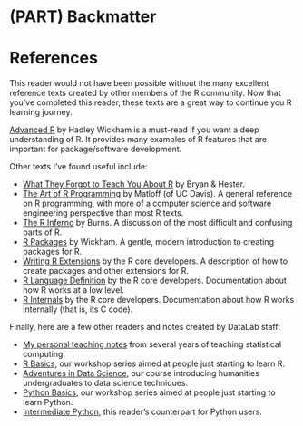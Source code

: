# (PART) Backmatter {-}

References {-}
==============

This reader would not have been possible without the many excellent reference
texts created by other members of the R community. Now that you've completed
this reader, these texts are a great way to continue you R learning journey.

[Advanced R][adv-r] by Hadley Wickham is a must-read if you want a deep
understanding of R. It provides many examples of R features that are important
for package/software development.

[adv-r]: https://adv-r.hadley.nz/

Other texts I've found useful include:

* [What They Forgot to Teach You About R][r-wtf] by Bryan & Hester. 
* [The Art of R Programming][art-of-r] by Matloff (of UC Davis). A general
  reference on R programming, with more of a computer science and software
  engineering perspective than most R texts.
* [The R Inferno][r-inferno] by Burns. A discussion of the most difficult and
  confusing parts of R.
* [R Packages][r-pkgs] by Wickham. A gentle, modern introduction to creating
  packages for R.
* [Writing R Extensions][r-exts] by the R core developers. A description of how
  to create packages and other extensions for R.
* [R Language Definition][r-lang] by the R core developers. Documentation about
  how R works at a low level.
* [R Internals][r-ints] by the R core developers. Documentation about how R
  works internally (that is, its C code).

[r-wtf]: https://rstats.wtf/
[art-of-r]: https://ebookcentral.proquest.com/lib/ucdavis/detail.action?docID=1137514
[r-inferno]: http://www.burns-stat.com/documents/books/the-r-inferno/
[r-pkgs]: https://r-pkgs.org/
[r-exts]: https://cran.r-project.org/doc/manuals/R-exts.html
[r-lang]: https://cran.r-project.org/doc/manuals/r-devel/R-lang.html
[r-ints]: https://cran.r-project.org/doc/manuals/r-devel/R-ints.html

Finally, here are a few other readers and notes created by DataLab staff:

* [My personal teaching notes][notes] from several years of teaching
  statistical computing.
* [R Basics][r-basics], our workshop series aimed at people just starting to
  learn R.
* [Adventures in Data Science][adventures], our course introducing humanities
  undergraduates to data science techniques.
* [Python Basics][py-basics], our workshop series aimed at people just starting
  to learn Python.
* [Intermediate Python][int-py], this reader's counterpart for Python users.

[notes]: https://github.com/nick-ulle/teaching-notes
[r-basics]: https://ucdavisdatalab.github.io/workshop_r_basics/
[adventures]: https://ucdavisdatalab.github.io/adventures_in_data_science/
[py-basics]: https://ucdavisdatalab.github.io/workshop_python_basics/
[int-py]: https://ucdavisdatalab.github.io/workshop_intermediate_python/


